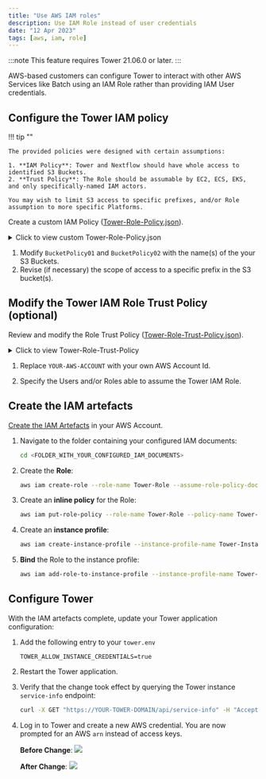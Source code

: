 ```yaml
---
title: "Use AWS IAM roles"
description: Use IAM Role instead of user credentials
date: "12 Apr 2023"
tags: [aws, iam, role]
---
```


:::note
This feature requires Tower 21.06.0 or later.
:::

AWS-based customers can configure Tower to interact with other AWS Services like Batch using an IAM Role rather than providing IAM User credentials.

## Configure the Tower IAM policy

!!! tip ""

    The provided policies were designed with certain assumptions:

    1. **IAM Policy**: Tower and Nextflow should have whole access to identified S3 Buckets.
    2. **Trust Policy**: The Role should be assumable by EC2, ECS, EKS, and only specifically-named IAM actors.

    You may wish to limit S3 access to specific prefixes, and/or Role assumption to more specific Platforms.

Create a custom IAM Policy ([Tower-Role-Policy.json](../_templates/Tower-Role-Policy.json)).

<details>
  <summary>Click to view custom Tower-Role-Policy.json</summary>

```json file=../_templates/Tower-Role-Policy.json

```

</details>

1. Modify `BucketPolicy01` and `BucketPolicy02` with the name(s) of the your S3 Buckets.
2. Revise (if necessary) the scope of access to a specific prefix in the S3 bucket(s).

## Modify the Tower IAM Role Trust Policy (optional)

Review and modify the Role Trust Policy ([Tower-Role-Trust-Policy.json](../_templates/Tower-Role-Trust-Policy.json)).

<details>
  <summary>Click to view Tower-Role-Trust-Policy</summary>

```json file=../_templates/Tower-Role-Trust-Policy.json

```

</details>

1. Replace `YOUR-AWS-ACCOUNT` with your own AWS Account Id.

2. Specify the Users and/or Roles able to assume the Tower IAM Role.

## Create the IAM artefacts

[Create the IAM Artefacts](https://docs.aws.amazon.com/IAM/latest/UserGuide/id_roles_create_for-service.html) in your AWS Account.

1. Navigate to the folder containing your configured IAM documents:

   ```bash
   cd <FOLDER_WITH_YOUR_CONFIGURED_IAM_DOCUMENTS>
   ```

2. Create the **Role**:

   ```bash
   aws iam create-role --role-name Tower-Role --assume-role-policy-document file://Tower-Role-Trust-Policy.json
   ```

3. Create an **inline policy** for the Role:

   ```bash
   aws iam put-role-policy --role-name Tower-Role --policy-name Tower-Role-Policy --policy-document file://Tower-Role-Policy.json
   ```

4. Create an **instance profile**:

   ```bash
   aws iam create-instance-profile --instance-profile-name Tower-Instance
   ```

5. **Bind** the Role to the instance profile:

   ```bash
   aws iam add-role-to-instance-profile --instance-profile-name Tower-Instance --role-name Tower-Role
   ```

## Configure Tower

With the IAM artefacts complete, update your Tower application configuration:

1. Add the following entry to your `tower.env`

   ```env
   TOWER_ALLOW_INSTANCE_CREDENTIALS=true
   ```

2. Restart the Tower application.

3. Verify that the change took effect by querying the Tower instance `service-info` endpoint:

   ```bash
   curl -X GET "https://YOUR-TOWER-DOMAIN/api/service-info" -H "Accept: application/json" | jq ".serviceInfo.allowInstanceCredentials"
   ```

4. Log in to Tower and create a new AWS credential. You are now prompted for an AWS `arn` instead of access keys.

   **Before Change**:
   ![](./_images/tower_credentials_aws_keys.png)

   **After Change**:
   ![](./_images/tower_credentials_aws_role.png)
